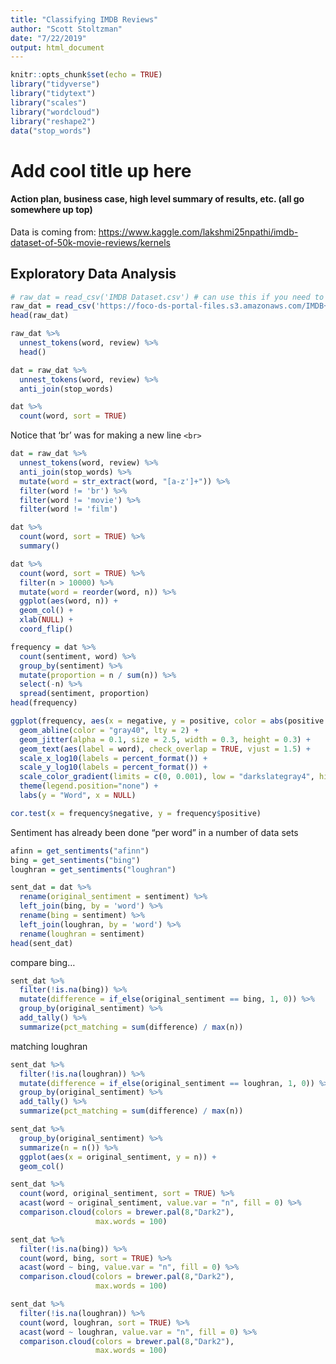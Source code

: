 ```yaml
---
title: "Classifying IMDB Reviews"
author: "Scott Stoltzman"
date: "7/22/2019"
output: html_document
---
```


```r
knitr::opts_chunk$set(echo = TRUE)
library("tidyverse")
library("tidytext")
library("scales")
library("wordcloud")
library("reshape2")
data("stop_words")
```

# Add cool title up here
#### Action plan, business case, high level summary of results, etc. (all go somewhere up top)

Data is coming from: <https://www.kaggle.com/lakshmi25npathi/imdb-dataset-of-50k-movie-reviews/kernels>

## Exploratory Data Analysis
```r
# raw_dat = read_csv('IMDB Dataset.csv') # can use this if you need to have the file stored locally, just place it into the top level directory of this project
raw_dat = read_csv('https://foco-ds-portal-files.s3.amazonaws.com/IMDB+Dataset.csv')
head(raw_dat)
```

```r
raw_dat %>%
  unnest_tokens(word, review) %>%
  head()
```


```r
dat = raw_dat %>%
  unnest_tokens(word, review) %>%
  anti_join(stop_words)
```


```r
dat %>%
  count(word, sort = TRUE)
```


Notice that 'br' was for making a new line `<br>`
```r
dat = raw_dat %>%
  unnest_tokens(word, review) %>%
  anti_join(stop_words) %>%
  mutate(word = str_extract(word, "[a-z']+")) %>%
  filter(word != 'br') %>%
  filter(word != 'movie') %>%
  filter(word != 'film')
```


```r
dat %>%
  count(word, sort = TRUE) %>%
  summary()
```

```r
dat %>%
  count(word, sort = TRUE) %>%
  filter(n > 10000) %>%
  mutate(word = reorder(word, n)) %>%
  ggplot(aes(word, n)) +
  geom_col() +
  xlab(NULL) +
  coord_flip()
```


```r
frequency = dat %>% 
  count(sentiment, word) %>%
  group_by(sentiment) %>%
  mutate(proportion = n / sum(n)) %>%
  select(-n) %>%
  spread(sentiment, proportion) 
head(frequency)
```


```r
ggplot(frequency, aes(x = negative, y = positive, color = abs(positive - negative))) +
  geom_abline(color = "gray40", lty = 2) +
  geom_jitter(alpha = 0.1, size = 2.5, width = 0.3, height = 0.3) +
  geom_text(aes(label = word), check_overlap = TRUE, vjust = 1.5) +
  scale_x_log10(labels = percent_format()) +
  scale_y_log10(labels = percent_format()) +
  scale_color_gradient(limits = c(0, 0.001), low = "darkslategray4", high = "gray75") +
  theme(legend.position="none") +
  labs(y = "Word", x = NULL)
```


```r
cor.test(x = frequency$negative, y = frequency$positive)
```



Sentiment has already been done "per word" in a number of data sets
```r
afinn = get_sentiments("afinn")
bing = get_sentiments("bing")
loughran = get_sentiments("loughran")
```


```r
sent_dat = dat %>%
  rename(original_sentiment = sentiment) %>%
  left_join(bing, by = 'word') %>%
  rename(bing = sentiment) %>%
  left_join(loughran, by = 'word') %>%
  rename(loughran = sentiment)
head(sent_dat)
```

compare bing...
```r
sent_dat %>%
  filter(!is.na(bing)) %>%
  mutate(difference = if_else(original_sentiment == bing, 1, 0)) %>%
  group_by(original_sentiment) %>%
  add_tally() %>%
  summarize(pct_matching = sum(difference) / max(n))
```


matching loughran
```r
sent_dat %>%
  filter(!is.na(loughran)) %>%
  mutate(difference = if_else(original_sentiment == loughran, 1, 0)) %>%
  group_by(original_sentiment) %>%
  add_tally() %>%
  summarize(pct_matching = sum(difference) / max(n))
```

```r
sent_dat %>%
  group_by(original_sentiment) %>%
  summarize(n = n()) %>%
  ggplot(aes(x = original_sentiment, y = n)) + 
  geom_col()
```


```r
sent_dat %>%
  count(word, original_sentiment, sort = TRUE) %>%
  acast(word ~ original_sentiment, value.var = "n", fill = 0) %>%
  comparison.cloud(colors = brewer.pal(8,"Dark2"),
                   max.words = 100)
```

```r
sent_dat %>%
  filter(!is.na(bing)) %>%
  count(word, bing, sort = TRUE) %>%
  acast(word ~ bing, value.var = "n", fill = 0) %>%
  comparison.cloud(colors = brewer.pal(8,"Dark2"),
                   max.words = 100)
```







```r
sent_dat %>%
  filter(!is.na(loughran)) %>%
  count(word, loughran, sort = TRUE) %>%
  acast(word ~ loughran, value.var = "n", fill = 0) %>%
  comparison.cloud(colors = brewer.pal(8,"Dark2"),
                   max.words = 100)
```

